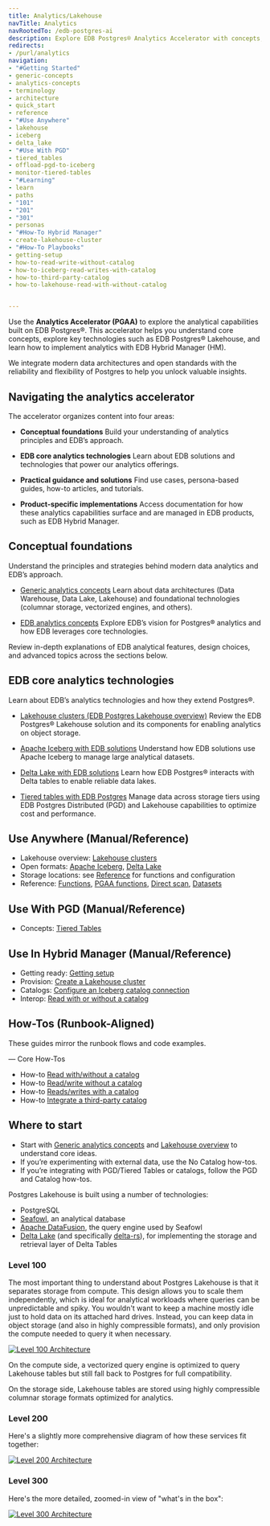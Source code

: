 ```yaml
---
title: Analytics/Lakehouse
navTitle: Analytics
navRootedTo: /edb-postgres-ai
description: Explore EDB Postgres® Analytics Accelerator with concepts, tutorials, and reference material for Lakehouse and tiered tables.
redirects:
- /purl/analytics
navigation:
- "#Getting Started"
- generic-concepts
- analytics-concepts
- terminology
- architecture
- quick_start
- reference
- "#Use Anywhere"
- lakehouse
- iceberg
- delta_lake
- "#Use With PGD"
- tiered_tables
- offload-pgd-to-iceberg
- monitor-tiered-tables
- "#Learning"
- learn
- paths
- "101"
- "201"
- "301"
- personas
- "#How-To Hybrid Manager"
- create-lakehouse-cluster
- "#How-To Playbooks"
- getting-setup
- how-to-read-write-without-catalog
- how-to-iceberg-read-writes-with-catalog
- how-to-third-party-catalog
- how-to-lakehouse-read-with-without-catalog


---
```



Use the **Analytics Accelerator (PGAA)** to explore the analytical capabilities built on EDB Postgres®. This accelerator helps you understand core concepts, explore key technologies such as EDB Postgres® Lakehouse, and learn how to implement analytics with EDB Hybrid Manager (HM).

We integrate modern data architectures and open standards with the reliability and flexibility of Postgres to help you unlock valuable insights.

## Navigating the analytics accelerator

The accelerator organizes content into four areas:

- **Conceptual foundations**
Build your understanding of analytics principles and EDB’s approach.

- **EDB core analytics technologies**
Learn about EDB solutions and technologies that power our analytics offerings.

- **Practical guidance and solutions**
Find use cases, persona-based guides, how-to articles, and tutorials.

- **Product-specific implementations**
Access documentation for how these analytics capabilities surface and are managed in EDB products, such as EDB Hybrid Manager.

## Conceptual foundations

Understand the principles and strategies behind modern data analytics and EDB’s approach.

- [Generic analytics concepts](/edb-postgres-ai/1.3/analytics/generic-concepts)
Learn about data architectures (Data Warehouse, Data Lake, Lakehouse) and foundational technologies (columnar storage, vectorized engines, and others).

- [EDB analytics concepts](/edb-postgres-ai/1.3/analytics/analytics-concepts)
Explore EDB’s vision for Postgres® analytics and how EDB leverages core technologies.

Review in-depth explanations of EDB analytical features, design choices, and advanced topics across the sections below.

## EDB core analytics technologies

Learn about EDB’s analytics technologies and how they extend Postgres®.

- [Lakehouse clusters (EDB Postgres Lakehouse overview)](/edb-postgres-ai/1.3/analytics/lakehouse)
Review the EDB Postgres® Lakehouse solution and its components for enabling analytics on object storage.

- [Apache Iceberg with EDB solutions](/edb-postgres-ai/1.3/analytics/iceberg)
Understand how EDB solutions use Apache Iceberg to manage large analytical datasets.

- [Delta Lake with EDB solutions](/edb-postgres-ai/1.3/analytics/delta_lake)
Learn how EDB Postgres® interacts with Delta tables to enable reliable data lakes.

- [Tiered tables with EDB Postgres](/edb-postgres-ai/1.3/analytics/tiered_tables)
Manage data across storage tiers using EDB Postgres Distributed (PGD) and Lakehouse capabilities to optimize cost and performance.

## Use Anywhere (Manual/Reference)

- Lakehouse overview: [Lakehouse clusters](/edb-postgres-ai/1.3/analytics/lakehouse)
- Open formats: [Apache Iceberg](/edb-postgres-ai/1.3/analytics/iceberg), [Delta Lake](/edb-postgres-ai/1.3/analytics/delta_lake)
- Storage locations: see [Reference](/edb-postgres-ai/1.3/analytics/reference/index.mdx) for functions and configuration
- Reference: [Functions](/edb-postgres-ai/1.3/analytics/reference/functions.mdx), [PGAA functions](/edb-postgres-ai/1.3/analytics/reference/pgaa_functions.mdx), [Direct scan](/edb-postgres-ai/1.3/analytics/reference/directscan.mdx), [Datasets](/edb-postgres-ai/1.3/analytics/reference/datasets.mdx)

## Use With PGD (Manual/Reference)

- Concepts: [Tiered Tables](/edb-postgres-ai/1.3/analytics/tiered_tables)

## Use In Hybrid Manager (Manual/Reference)

- Getting ready: [Getting setup](/edb-postgres-ai/1.3/analytics/getting-setup.mdx)
- Provision: [Create a Lakehouse cluster](/edb-postgres-ai/1.3/analytics/create-lakehouse-cluster.mdx)
- Catalogs: [Configure an Iceberg catalog connection](/edb-postgres-ai/1.3/analytics/how-to-iceberg-reads-writes-with-catalog)
- Interop: [Read with or without a catalog](/edb-postgres-ai/1.3/analytics/how-to-lakehouse-read-with-without-catalog)

## How-Tos (Runbook-Aligned)

These guides mirror the runbook flows and code examples.

— Core How-Tos
- How-to  [Read with/without a catalog](/edb-postgres-ai/1.3/analytics/how-to-lakehouse-read-with-without-catalog)
- How-to  [Read/write without a catalog](/edb-postgres-ai/1.3/analytics/how-to-read-write-without-catalog)
- How-to  [Reads/writes with a catalog](/edb-postgres-ai/1.3/analytics/how-to-iceberg-reads-writes-with-catalog)
- How-to  [Integrate a third-party catalog](/edb-postgres-ai/1.3/analytics/how-to-third-party-catalog)


## Where to start

- Start with [Generic analytics concepts](/edb-postgres-ai/1.3/analytics/generic-concepts) and [Lakehouse overview](/edb-postgres-ai/1.3/analytics/lakehouse) to understand core ideas.
- If you’re experimenting with external data, use the No Catalog how-tos.
- If you’re integrating with PGD/Tiered Tables or catalogs, follow the PGD and Catalog how-tos.

Postgres Lakehouse is built using a number of technologies:

-   PostgreSQL
-   [Seafowl](https://seafowl.io/), an analytical database
-   [Apache DataFusion](https://datafusion.apache.org/), the query engine used by Seafowl
-   [Delta Lake](https://delta.io) (and specifically [delta-rs](https://github.com/delta-io/delta-rs)),
for implementing the storage and retrieval layer of Delta Tables

### Level 100

The most important thing to understand about Postgres Lakehouse is that it
separates storage from compute. This design allows you to scale them independently,
which is ideal for analytical workloads where queries can be unpredictable and
spiky. You wouldn't want to keep a machine mostly idle just to hold data on
its attached hard drives. Instead, you can keep data in object storage (and also
in highly compressible formats), and only provision the compute needed to query
it when necessary.

[![Level 100 Architecture](images/level-100.svg)](images/level-100.svg)

On the compute side, a vectorized query engine is optimized to query Lakehouse
tables but still fall back to Postgres for full compatibility.

On the storage side, Lakehouse tables are stored using highly compressible
columnar storage formats optimized for analytics.

### Level 200

Here's a slightly more comprehensive diagram of how these services fit together:

[![Level 200 Architecture](images/level-200.svg)](images/level-200.svg)

### Level 300

Here's the more detailed, zoomed-in view of "what's in the box":

[![Level 300 Architecture](images/level-300.svg)](images/level-300.svg)
